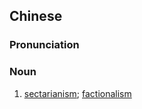 {{also|宗派主义}}
==Chinese==
{{zh-forms|s=宗派主义|type=22}}

===Pronunciation===
{{zh-pron
|m=zōngpàizhǔyì
|c=zung1 paai3 zyu2 ji6
|cat=n
}}

===Noun===
{{zh-noun}}

# [[sectarianism]]; [[factionalism]]